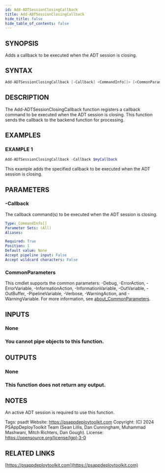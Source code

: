 ```yaml
---
id: Add-ADTSessionClosingCallback
title: Add-ADTSessionClosingCallback
hide_title: false
hide_table_of_contents: false
---
```


## SYNOPSIS

Adds a callback to be executed when the ADT session is closing.

## SYNTAX

```powershell
Add-ADTSessionClosingCallback [-Callback] <CommandInfo[]> [<CommonParameters>]
```

## DESCRIPTION

The Add-ADTSessionClosingCallback function registers a callback command to be executed when the ADT session is closing.
This function sends the callback to the backend function for processing.

## EXAMPLES

### EXAMPLE 1

```powershell
Add-ADTSessionClosingCallback -Callback $myCallback
```

This example adds the specified callback to be executed when the ADT session is closing.

## PARAMETERS

### -Callback

The callback command(s) to be executed when the ADT session is closing.

```yaml
Type: CommandInfo[]
Parameter Sets: (All)
Aliases:

Required: True
Position: 1
Default value: None
Accept pipeline input: False
Accept wildcard characters: False
```

### CommonParameters

This cmdlet supports the common parameters: -Debug, -ErrorAction, -ErrorVariable, -InformationAction, -InformationVariable, -OutVariable, -OutBuffer, -PipelineVariable, -Verbose, -WarningAction, and -WarningVariable. For more information, see [about_CommonParameters](http://go.microsoft.com/fwlink/?LinkID=113216).

## INPUTS

### None

### You cannot pipe objects to this function.

## OUTPUTS

### None

### This function does not return any output.

## NOTES

An active ADT session is required to use this function.

Tags: psadt
Website: https://psappdeploytoolkit.com
Copyright: (C) 2024 PSAppDeployToolkit Team (Sean Lillis, Dan Cunningham, Muhammad Mashwani, Mitch Richters, Dan Gough).
License: https://opensource.org/license/lgpl-3-0

## RELATED LINKS

[https://psappdeploytoolkit.com](https://psappdeploytoolkit.com)
